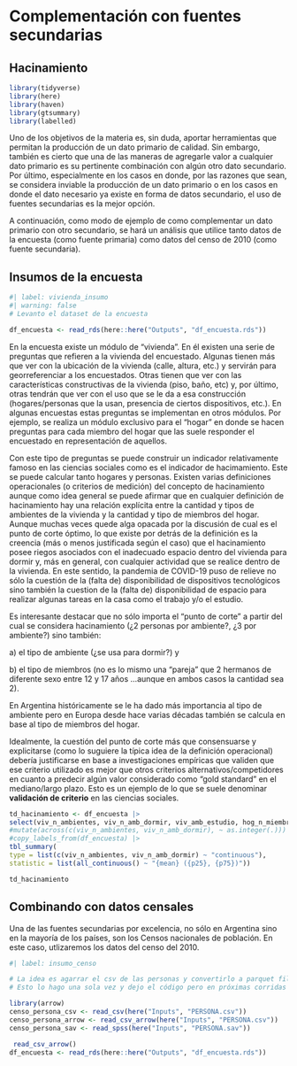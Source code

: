 # Complementación con fuentes secundarias

## Hacinamiento

```r
library(tidyverse)
library(here)
library(haven)
library(gtsummary)
library(labelled)

```

Uno de los objetivos de la materia es, sin duda, aportar herramientas que permitan la producción de un dato primario de calidad. Sin embargo, también es cierto que una de las maneras de agregarle valor a cualquier dato primario es su pertinente combinación con algún otro dato secundario. Por último, especialmente en los casos en donde, por las razones que sean, se considera inviable la producción de un dato primario o en los casos en donde el dato necesario ya existe en forma de datos secundario, el uso de fuentes secundarias es la mejor opción.

A continuación, como modo de ejemplo de como complementar un dato primario con otro secundario, se hará un análisis que utilice tanto datos de la encuesta (como fuente primaria) como datos del censo de 2010 (como fuente secundaria).

## Insumos de la encuesta

```r
#| label: vivienda_insumo
#| warning: false
# Levanto el dataset de la encuesta

df_encuesta <- read_rds(here::here("Outputs", "df_encuesta.rds"))
```

En la encuesta existe un módulo de "vivienda". En él existen una serie de preguntas que refieren a la vivienda del encuestado. Algunas tienen más que ver con la ubicación de la vivienda (calle, altura, etc.) y servirán para georreferenciar a los encuestados. Otras tienen que ver con las características constructivas de la vivienda (piso, baño, etc) y, por último, otras tendrán que ver con el uso que se le da a esa construcción (hogares/personas que la usan, presencia de ciertos dispositivos, etc.). En algunas encuestas estas preguntas se implementan en otros módulos. Por ejemplo, se realiza un módulo exclusivo para el "hogar" en donde se hacen preguntas para cada miembro del hogar que las suele responder el encuestado en representación de aquellos.

Con este tipo de preguntas se puede construir un indicador relativamente famoso en las ciencias sociales como es el indicador de hacimamiento. Este se puede calcular tanto hogares y personas. Existen varias definiciones operacionales (o criterios de medición) del concepto de hacinamiento aunque como idea general se puede afirmar que en cualquier definición de hacinamiento hay una relación explícita entre la cantidad y tipos de ambientes de la vivienda y la cantidad y tipo de miembros del hogar. Aunque muchas veces quede alga opacada por la discusión de cual es el punto de corte óptimo, lo que existe por detrás de la definición es la creencia (más o menos justificada según el caso) que el hacinamiento posee riegos asociados con el inadecuado espacio dentro del vivienda para dormir y, más en general, con cualquier actividad que se realice dentro de la vivienda. En este sentido, la pandemia de COVID-19 puso de relieve no sólo la cuestión de la (falta de) disponibilidad de dispositivos tecnológicos sino también la cuestion de la (falta de) disponibilidad de espacio para realizar algunas tareas en la casa como el trabajo y/o el estudio.

Es interesante destacar que no sólo importa el "punto de corte" a partir del cual se considera hacinamiento (¿2 personas por ambiente?, ¿3 por ambiente?) sino también:

a\) el tipo de ambiente (¿se usa para dormir?) y

b\) el tipo de miembros (no es lo mismo una "pareja" que 2 hermanos de diferente sexo entre 12 y 17 años ...aunque en ambos casos la cantidad sea 2).

En Argentina históricamente se le ha dado más importancia al tipo de ambiente pero en Europa desde hace varias décadas también se calcula en base al tipo de miembros del hogar.

Idealmente, la cuestión del punto de corte más que consensuarse y explicitarse (como lo suguiere la típica idea de la definición operacional) debería justificarse en base a investigaciones empíricas que validen que ese criterio utilizado es mejor que otros criterios alternativos/competidores en cuanto a predecir algún valor considerado como "gold standard" en el mediano/largo plazo. Esto es un ejemplo de lo que se suele denominar **validación de criterio** en las ciencias sociales.

```r
td_hacinamiento <- df_encuesta |>
select(viv_n_ambientes, viv_n_amb_dormir, viv_amb_estudio, hog_n_miembros_hogar) |>
#mutate(across(c(viv_n_ambientes, viv_n_amb_dormir), ~ as.integer(.))) |>
#copy_labels_from(df_encuesta) |>
tbl_summary(
type = list(c(viv_n_ambientes, viv_n_amb_dormir) ~ "continuous"),
statistic = list(all_continuous() ~ "{mean} ({p25}, {p75})"))

td_hacinamiento
```

## Combinando con datos censales

Una de las fuentes secundarias por excelencia, no sólo en Argentina sino en la mayoría de los países, son los Censos nacionales de población. En este caso, utlizaremos los datos del censo del 2010.

```r
#| label: insumo_censo

# La idea es agarrar el csv de las personas y convertirlo a parquet file
# Esto lo hago una sola vez y dejo el código pero en próximas corridas sólo se utiliza como insumo el producto del código anterior

library(arrow)
censo_persona_csv <- read_csv(here("Inputs", "PERSONA.csv"))
censo_persona_arrow <- read_csv_arrow(here("Inputs", "PERSONA.csv"))
censo_persona_sav <- read_spss(here("Inputs", "PERSONA.sav"))

 read_csv_arrow()
df_encuesta <- read_rds(here::here("Outputs", "df_encuesta.rds"))
```
